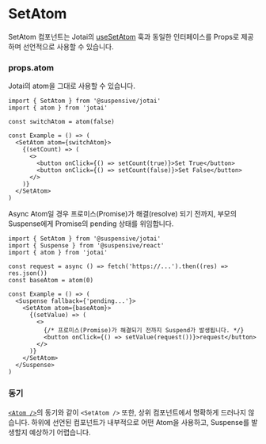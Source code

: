 
# SetAtom

SetAtom 컴포넌트는 Jotai의 [useSetAtom](https://jotai.org/docs/core/use-atom#usesetatom) 훅과 동일한 인터페이스를 Props로 제공하며 선언적으로 사용할 수 있습니다.

### props.atom

Jotai의 atom을 그대로 사용할 수 있습니다.

```tsx /SetAtom/
import { SetAtom } from '@suspensive/jotai'
import { atom } from 'jotai'

const switchAtom = atom(false)

const Example = () => (
  <SetAtom atom={switchAtom}>
    {(setCount) => (
      <>
        <button onClick={() => setCount(true)}>Set True</button>
        <button onClick={() => setCount(false)}>Set False</button>
      </>
    )}
  </SetAtom>
)
```

Async Atom일 경우 프로미스(Promise)가 해결(resolve) 되기 전까지, 부모의 Suspense에게 Promise의 pending 상태를 위임합니다.

```tsx /SetAtom/
import { SetAtom } from '@suspensive/jotai'
import { Suspense } from '@suspensive/react'
import { atom } from 'jotai'

const request = async () => fetch('https://...').then((res) => res.json())
const baseAtom = atom(0)

const Example = () => (
  <Suspense fallback={'pending...'}>
    <SetAtom atom={baseAtom}>
      {(setValue) => (
        <>
          {/* 프로미스(Promise)가 해결되기 전까지 Suspend가 발생됩니다. */}
          <button onClick={() => setValue(request())}>request</button>
        </>
      )}
    </SetAtom>
  </Suspense>
)
```

### 동기

[`<Atom />`](https://suspensive.org/ko/docs/jotai/Atom)의 동기와 같이 `<SetAtom />` 또한, 상위 컴포넌트에서 명확하게 드러나지 않습니다. 하위에 선언된 컴포넌트가 내부적으로 어떤 Atom을 사용하고, Suspense를 발생할지 예상하기 어렵습니다.
